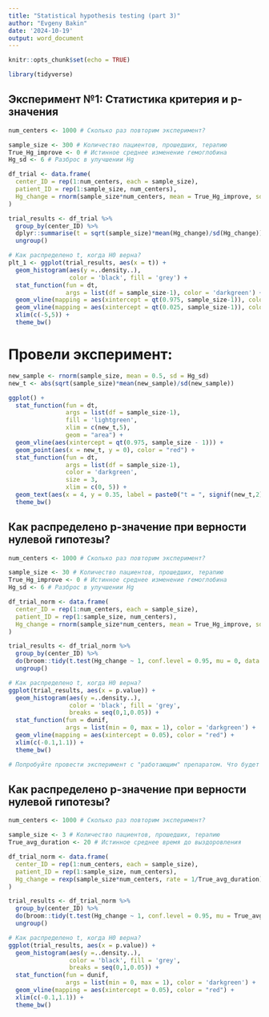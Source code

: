 ```yaml
---
title: "Statistical hypothesis testing (part 3)"
author: "Evgeny Bakin"
date: '2024-10-19'
output: word_document
---
```


```r
knitr::opts_chunk$set(echo = TRUE)

library(tidyverse)

```

## Эксперимент №1: Статистика критерия и p-значения

```r

num_centers <- 1000 # Сколько раз повторим эксперимент?

sample_size <- 300 # Количество пациентов, прошедших, терапию
True_Hg_improve <- 0 # Истинное среднее изменение гемоглобина
Hg_sd <- 6 # Разброс в улучшении Hg

df_trial <- data.frame(
  center_ID = rep(1:num_centers, each = sample_size),
  patient_ID = rep(1:sample_size, num_centers),
  Hg_change = rnorm(sample_size*num_centers, mean = True_Hg_improve, sd = Hg_sd)
)

trial_results <- df_trial %>% 
  group_by(center_ID) %>% 
  dplyr::summarise(t = sqrt(sample_size)*mean(Hg_change)/sd(Hg_change)) %>% 
  ungroup()

# Как распределено t, когда Н0 верна?
plt_1 <- ggplot(trial_results, aes(x = t)) +
  geom_histogram(aes(y =..density..),
                 color = 'black', fill = 'grey') +
  stat_function(fun = dt, 
                args = list(df = sample_size-1), color = 'darkgreen') +
  geom_vline(mapping = aes(xintercept = qt(0.975, sample_size-1)), color = "red") +
  geom_vline(mapping = aes(xintercept = qt(0.025, sample_size-1)), color = "red") +
  xlim(c(-5,5)) +
  theme_bw()

```

# Провели эксперимент: 

```r

new_sample <- rnorm(sample_size, mean = 0.5, sd = Hg_sd)
new_t <- abs(sqrt(sample_size)*mean(new_sample)/sd(new_sample))

ggplot() +
  stat_function(fun = dt, 
                args = list(df = sample_size-1), 
                fill = 'lightgreen',
                xlim = c(new_t,5),
                geom = "area") +
  geom_vline(aes(xintercept = qt(0.975, sample_size - 1))) +
  geom_point(aes(x = new_t, y = 0), color = "red") +
  stat_function(fun = dt, 
                args = list(df = sample_size-1), 
                color = 'darkgreen', 
                size = 3,
                xlim = c(0, 5)) +
  geom_text(aes(x = 4, y = 0.35, label = paste0("t = ", signif(new_t,2)," , p = ", signif(2*(1-pt(new_t, sample_size - 1)),2))), size = 4)+
  theme_bw()


```

## Как распределено p-значение при верности нулевой гипотезы?

```r

num_centers <- 1000 # Сколько раз повторим эксперимент?

sample_size <- 30 # Количество пациентов, прошедших, терапию
True_Hg_improve <- 0 # Истинное среднее изменение гемоглобина
Hg_sd <- 6 # Разброс в улучшении Hg

df_trial_norm <- data.frame(
  center_ID = rep(1:num_centers, each = sample_size),
  patient_ID = rep(1:sample_size, num_centers),
  Hg_change = rnorm(sample_size*num_centers, mean = True_Hg_improve, sd = Hg_sd)
)

trial_results <- df_trial_norm %>% 
  group_by(center_ID) %>% 
  do(broom::tidy(t.test(Hg_change ~ 1, conf.level = 0.95, mu = 0, data = .))) %>% 
  ungroup()

# Как распределено t, когда Н0 верна?
ggplot(trial_results, aes(x = p.value)) +
  geom_histogram(aes(y =..density..),
                 color = 'black', fill = 'grey',
                 breaks = seq(0,1,0.05)) +
  stat_function(fun = dunif, 
                args = list(min = 0, max = 1), color = 'darkgreen') +
  geom_vline(mapping = aes(xintercept = 0.05), color = "red") +
  xlim(c(-0.1,1.1)) +
  theme_bw()

# Попробуйте провести эксперимент с "работающим" препаратом. Что будет происходить с p-значениями?

```


## Как распределено p-значение при верности нулевой гипотезы?

```r

num_centers <- 1000 # Сколько раз повторим эксперимент?

sample_size <- 3 # Количество пациентов, прошедших, терапию
True_avg_duration <- 20 # Истинное среднее время до выздоровления

df_trial_norm <- data.frame(
  center_ID = rep(1:num_centers, each = sample_size),
  patient_ID = rep(1:sample_size, num_centers),
  Hg_change = rexp(sample_size*num_centers, rate = 1/True_avg_duration)
)

trial_results <- df_trial_norm %>% 
  group_by(center_ID) %>% 
  do(broom::tidy(t.test(Hg_change ~ 1, conf.level = 0.95, mu = True_avg_duration, data = .))) %>% 
  ungroup()

# Как распределено t, когда Н0 верна?
ggplot(trial_results, aes(x = p.value)) +
  geom_histogram(aes(y =..density..),
                 color = 'black', fill = 'grey',
                 breaks = seq(0,1,0.05)) +
  stat_function(fun = dunif, 
                args = list(min = 0, max = 1), color = 'darkgreen') +
  geom_vline(mapping = aes(xintercept = 0.05), color = "red") +
  xlim(c(-0.1,1.1)) +
  theme_bw()


```
